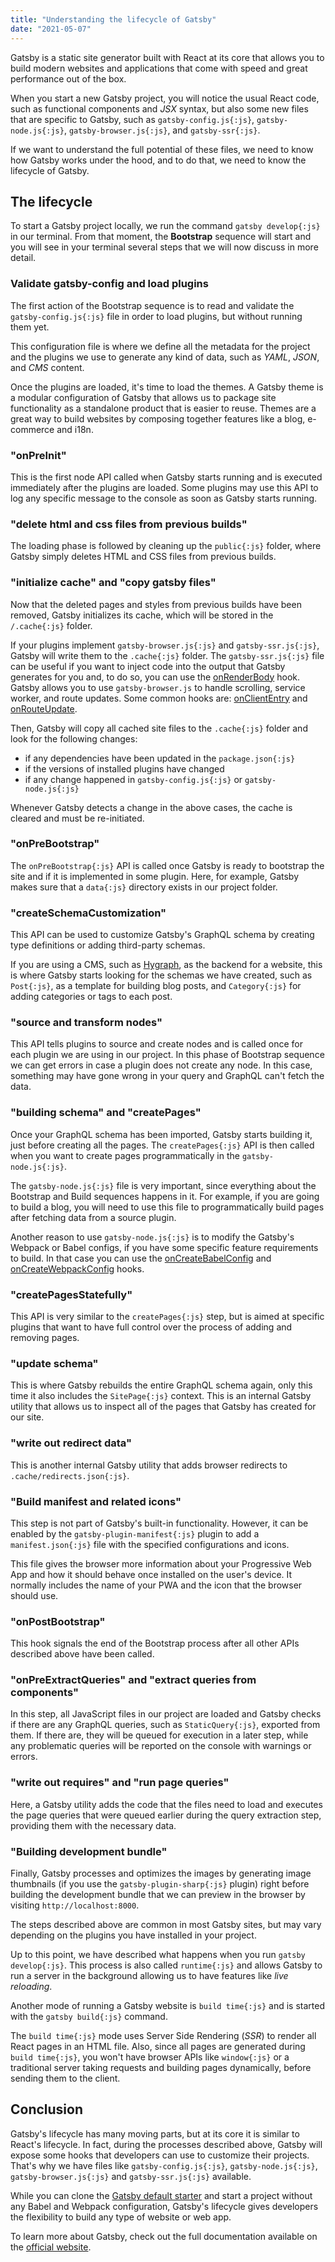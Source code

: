 ```yaml
---
title: "Understanding the lifecycle of Gatsby"
date: "2021-05-07"
---
```


Gatsby is a static site generator built with React at its core that allows you to build modern websites and applications that come with speed and great performance out of the box.

When you start a new Gatsby project, you will notice the usual React code, such as functional components and _JSX_ syntax, but also some new files that are specific to Gatsby, such as `gatsby-config.js{:js}`, `gatsby-node.js{:js}`, `gatsby-browser.js{:js}`, and `gatsby-ssr{:js}`.

If we want to understand the full potential of these files, we need to know how Gatsby works under the hood, and to do that, we need to know the lifecycle of Gatsby.

## The lifecycle

To start a Gatsby project locally, we run the command `gatsby develop{:js}` in our terminal. From that moment, the **Bootstrap** sequence will start and you will see in your terminal several steps that we will now discuss in more detail.

### Validate gatsby-config and load plugins

The first action of the Bootstrap sequence is to read and validate the `gatsby-config.js{:js}` file in order to load plugins, but without running them yet.

This configuration file is where we define all the metadata for the project and the plugins we use to generate any kind of data, such as _YAML_, _JSON_, and _CMS_ content.

Once the plugins are loaded, it's time to load the themes. A Gatsby theme is a modular configuration of Gatsby that allows us to package site functionality as a standalone product that is easier to reuse. Themes are a great way to build websites by composing together features like a blog, e-commerce and i18n.

### "onPreInit"

This is the first node API called when Gatsby starts running and is executed immediately after the plugins are loaded. Some plugins may use this API to log any specific message to the console as soon as Gatsby starts running.

### "delete html and css files from previous builds"

The loading phase is followed by cleaning up the `public{:js}` folder, where Gatsby simply deletes HTML and CSS files from previous builds.

### "initialize cache" and "copy gatsby files"

Now that the deleted pages and styles from previous builds have been removed, Gatsby initializes its cache, which will be stored in the `/.cache{:js}` folder.

If your plugins implement `gatsby-browser.js{:js}` and `gatsby-ssr.js{:js}`, Gatsby will write them to the `.cache{:js}` folder. The `gatsby-ssr.js{:js}` file can be useful if you want to inject code into the output that Gatsby generates for you and, to do so, you can use the [onRenderBody](https://www.gatsbyjs.com/docs/reference/config-files/gatsby-ssr/#onRenderBody) hook. Gatsby allows you to use `gatsby-browser.js` to handle scrolling, service worker, and route updates. Some common hooks are: [onClientEntry](https://www.gatsbyjs.com/docs/reference/config-files/gatsby-browser/#onClientEntry) and [onRouteUpdate](https://www.gatsbyjs.com/docs/reference/config-files/gatsby-browser/#onRouteUpdate).

Then, Gatsby will copy all cached site files to the `.cache{:js}` folder and look for the following changes:

- if any dependencies have been updated in the `package.json{:js}`
- if the versions of installed plugins have changed
- if any change happened in `gatsby-config.js{:js}` or `gatsby-node.js{:js}`

Whenever Gatsby detects a change in the above cases, the cache is cleared and must be re-initiated.

### "onPreBootstrap"

The `onPreBootstrap{:js}` API is called once Gatsby is ready to bootstrap the site and if it is implemented in some plugin. Here, for example, Gatsby makes sure that a `data{:js}` directory exists in our project folder.

### "createSchemaCustomization"

This API can be used to customize Gatsby's GraphQL schema by creating type definitions or adding third-party schemas.

If you are using a CMS, such as [Hygraph](https://hygraph.com), as the backend for a website, this is where Gatsby starts looking for the schemas we have created, such as `Post{:js}`, as a template for building blog posts, and `Category{:js}` for adding categories or tags to each post.

### "source and transform nodes"

This API tells plugins to source and create nodes and is called once for each plugin we are using in our project.
In this phase of Bootstrap sequence we can get errors in case a plugin does not create any node. In this case, something may have gone wrong in your query and GraphQL can't fetch the data.

### "building schema" and "createPages"

Once your GraphQL schema has been imported, Gatsby starts building it, just before creating all the pages. The `createPages{:js}` API is then called when you want to create pages programmatically in the `gatsby-node.js{:js}`.

The `gatsby-node.js{:js}` file is very important, since everything about the Bootstrap and Build sequences happens in it. For example, if you are going to build a blog, you will need to use this file to programmatically build pages after fetching data from a source plugin.

Another reason to use `gatsby-node.js{:js}` is to modify the Gatsby's Webpack or Babel configs, if you have some specific feature requirements to build. In that case you can use the [onCreateBabelConfig](https://www.gatsbyjs.com/docs/reference/config-files/gatsby-node/#onCreateBabelConfig) and [onCreateWebpackConfig](https://www.gatsbyjs.com/docs/reference/config-files/gatsby-node/#onCreateWebpackConfig) hooks.

### "createPagesStatefully"

This API is very similar to the `createPages{:js}` step, but is aimed at specific plugins that want to have full control over the process of adding and removing pages.

### "update schema"

This is where Gatsby rebuilds the entire GraphQL schema again, only this time it also includes the `SitePage{:js}` context. This is an internal Gatsby utility that allows us to inspect all of the pages that Gatsby has created for our site.

### "write out redirect data"

This is another internal Gatsby utility that adds browser redirects to `.cache/redirects.json{:js}`.

### "Build manifest and related icons"

This step is not part of Gatsby's built-in functionality. However, it can be enabled by the `gatsby-plugin-manifest{:js}` plugin to add a `manifest.json{:js}` file with the specified configurations and icons.

This file gives the browser more information about your Progressive Web App and how it should behave once installed on the user's device. It normally includes the name of your PWA and the icon that the browser should use.

### "onPostBootstrap"

This hook signals the end of the Bootstrap process after all other APIs described above have been called.

### "onPreExtractQueries" and "extract queries from components"

In this step, all JavaScript files in our project are loaded and Gatsby checks if there are any GraphQL queries, such as `StaticQuery{:js}`, exported from them.
If there are, they will be queued for execution in a later step, while any problematic queries will be reported on the console with warnings or errors.

### "write out requires" and "run page queries"

Here, a Gatsby utility adds the code that the files need to load and executes the page queries that were queued earlier during the query extraction step, providing them with the necessary data.

### "Building development bundle"

Finally, Gatsby processes and optimizes the images by generating image thumbnails (if you use the `gatsby-plugin-sharp{:js}` plugin) right before building the development bundle that we can preview in the browser by visiting `http://localhost:8000`.

The steps described above are common in most Gatsby sites, but may vary depending on the plugins you have installed in your project.

Up to this point, we have described what happens when you run `gatsby develop{:js}`. This process is also called `runtime{:js}` and allows Gatsby to run a server in the background allowing us to have features like _live reloading_.

Another mode of running a Gatsby website is `build time{:js}` and is started with the `gatsby build{:js}` command.

The `build time{:js}` mode uses Server Side Rendering (_SSR_) to render all React pages in an HTML file. Also, since all pages are generated during `build time{:js}`, you won't have browser APIs like `window{:js}` or a traditional server taking requests and building pages dynamically, before sending them to the client.

## Conclusion

Gatsby's lifecycle has many moving parts, but at its core it is similar to React's lifecycle. In fact, during the processes described above, Gatsby will expose some hooks that developers can use to customize their projects. That's why we have files like `gatsby-config.js{:js}`, `gatsby-node.js{:js}`, `gatsby-browser.js{:js}` and `gatsby-ssr.js{:js}` available.

While you can clone the [Gatsby default starter](https://github.com/gatsbyjs/gatsby-starter-default) and start a project without any Babel and Webpack configuration, Gatsby's lifecycle gives developers the flexibility to build any type of website or web app.

To learn more about Gatsby, check out the full documentation available on the [official website](https://www.gatsbyjs.com).
